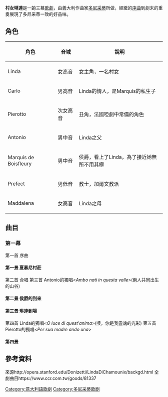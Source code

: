 {{expand|time=2015-02-26T03:56:36+00:00}}
{{unreferenced|time=2015-02-26T03:56:36+00:00}}
'''村女琳達'''是一齣三幕[[歌劇|歌劇]]，由義大利作曲家[[葛塔諾·董尼采第|多尼采蒂]]所做，經緻的[[序曲|序曲]]到劇末的重奏展現了多尼采蒂一致的好品味。
==角色==
{| class="wikitable"
|-
! 角色 !! 音域 !! 說明
|-
| Linda || 女高音 || 女主角，一名村女
|-
| Carlo || 男高音 || Linda的情人，是Marquis的私生子
|-
| Pierotto || 次女高音 || 丑角，法國啞劇中常備的角色
|-
| Antonio || 男中音 || Linda之父
|-
| Marquis de Boisfleury || 男中音 || 侯爵，看上了Linda，為了接近她無所不用其極
|-
| Prefect || 男低音 || 教士，加爾文教派
|-
| Maddalena || 女高音 || Linda之母
|}
==曲目==
===第一幕===
第一首 序曲
====第一景 夏慕尼村莊====
第二首 合唱
第三首 Antonio的獨唱<''Ambo nati in questa valle''>(兩人共同出生的山谷)
====第二景 侯爵的到來====
====第三景 琳達到場====
第四首 Linda的獨唱<''O luce di quest'anima''>(噢，你是我靈魂的光彩)
第五首 Pierotto的獨唱<''Per sua madre ando una''>
====第四景====

[[Category:意大利語歌劇|Category:意大利語歌劇]]
==參考資料==
來源http://opera.stanford.edu/Donizetti/LindaDiChamounix/backgd.html {{Wayback|url=http://opera.stanford.edu/Donizetti/LindaDiChamounix/backgd.html |date=20200113080643 }}
全劇曲目https://www.ccr.com.tw/goods/81337 {{Wayback|url=https://www.ccr.com.tw/goods/81337 |date=20150402125836 }}

[[Category:多尼采蒂歌剧|Category:多尼采蒂歌剧]]